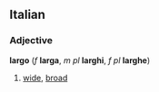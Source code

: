 ==Italian==
===Adjective===
'''largo''' (''f'' '''larga''', ''m pl'' '''larghi''', ''f pl'' '''larghe''')

#[[wide]], [[broad]]